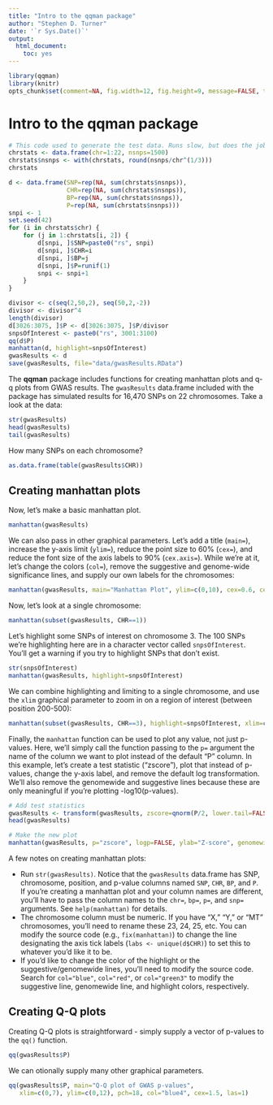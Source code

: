 ```yaml
---
title: "Intro to the qqman package"
author: "Stephen D. Turner"
date: '`r Sys.Date()`'
output:
  html_document:
    toc: yes
---
```


<!--
%\VignetteEngine{knitr::knitr}
%\VignetteIndexEntry{Intro to the qqman package}
-->

```r
library(qqman)
library(knitr)
opts_chunk$set(comment=NA, fig.width=12, fig.height=9, message=FALSE, tidy=TRUE, dpi=75)
```

# Intro to the **qqman** package

```r
# This code used to generate the test data. Runs slow, but does the job.
chrstats <- data.frame(chr=1:22, nsnps=1500)
chrstats$nsnps <- with(chrstats, round(nsnps/chr^(1/3)))
chrstats

d <- data.frame(SNP=rep(NA, sum(chrstats$nsnps)), 
                CHR=rep(NA, sum(chrstats$nsnps)), 
                BP=rep(NA, sum(chrstats$nsnps)), 
                P=rep(NA, sum(chrstats$nsnps)))
snpi <- 1
set.seed(42)
for (i in chrstats$chr) {
    for (j in 1:chrstats[i, 2]) {
        d[snpi, ]$SNP=paste0("rs", snpi)
        d[snpi, ]$CHR=i
        d[snpi, ]$BP=j
        d[snpi, ]$P=runif(1)
        snpi <- snpi+1
    }
}

divisor <- c(seq(2,50,2), seq(50,2,-2))
divisor <- divisor^4
length(divisor)
d[3026:3075, ]$P <- d[3026:3075, ]$P/divisor
snpsOfInterest <- paste0("rs", 3001:3100)
qq(d$P)
manhattan(d, highlight=snpsOfInterest)
gwasResults <- d
save(gwasResults, file="data/gwasResults.RData")
```

The **qqman** package includes functions for creating manhattan plots and q-q plots from GWAS results. The `gwasResults` data.frame included with the package has simulated results for 16,470 SNPs on 22 chromosomes. Take a look at the data:

```r
str(gwasResults)
head(gwasResults)
tail(gwasResults)
```

How many SNPs on each chromosome?

```r
as.data.frame(table(gwasResults$CHR))
```

## Creating manhattan plots

Now, let's make a basic manhattan plot. 

```r
manhattan(gwasResults)
```

We can also pass in other graphical parameters. Let's add a title (`main=`), increase the y-axis limit (`ylim=`), reduce the point size to 60% (`cex=`), and reduce the font size of the axis labels to 90% (`cex.axis=`). While we're at it, let's change the colors (`col=`), remove the suggestive and genome-wide significance lines, and supply our own labels for the chromosomes:

```r
manhattan(gwasResults, main="Manhattan Plot", ylim=c(0,10), cex=0.6, cex.axis=0.9, col=c("blue4", "orange3"), suggestiveline=F, genomewideline=F, chrlabs=c(1:20, "P", "Q"))
```

Now, let's look at a single chromosome:

```r
manhattan(subset(gwasResults, CHR==1))
```

Let's highlight some SNPs of interest on chromosome 3. The 100 SNPs we're highlighting here are in a character vector called `snpsOfInterest`. You'll get a warning if you try to highlight SNPs that don't exist.

```r
str(snpsOfInterest)
manhattan(gwasResults, highlight=snpsOfInterest)
```

We can combine highlighting and limiting to a single chromosome, and use the `xlim` graphical parameter to zoom in on a region of interest (between position 200-500):

```r
manhattan(subset(gwasResults, CHR==3), highlight=snpsOfInterest, xlim=c(200, 500), main="Chr 3")
```

Finally, the `manhattan` function can be used to plot any value, not just p-values. Here, we'll simply call the function passing to the `p=` argument the name of the column we want to plot instead of the default "P" column. In this example, let's create a test statistic ("zscore"), plot that instead of p-values, change the y-axis label, and remove the default log transformation. We'll also remove the genomewide and suggestive lines because these are only meaningful if you're plotting -log10(p-values).

```r
# Add test statistics
gwasResults <- transform(gwasResults, zscore=qnorm(P/2, lower.tail=FALSE))
head(gwasResults)

# Make the new plot
manhattan(gwasResults, p="zscore", logp=FALSE, ylab="Z-score", genomewideline=FALSE, suggestiveline=FALSE, main="Manhattan plot of Z-scores")
```

A few notes on creating manhattan plots:

* Run `str(gwasResults)`. Notice that the `gwasResults` data.frame has SNP, chromosome, position, and p-value columns named `SNP`, `CHR`, `BP`, and `P`. If you're creating a manhattan plot and your column names are different, you'll have to pass the column names to the `chr=`, `bp=`, `p=`, and `snp=` arguments. See `help(manhattan)` for details.
* The chromosome column must be numeric. If you have "X," "Y," or "MT" chromosomes, you'll need to rename these 23, 24, 25, etc. You can modify the source code (e.g., `fix(manhattan)`) to change the line designating the axis tick labels (`labs <- unique(d$CHR)`) to set this to whatever you'd like it to be.
* If you'd like to change the color of the highlight or the suggestive/genomewide lines, you'll need to modify the source code. Search for `col="blue"`, `col="red"`, or `col="green3"` to modify the suggestive line, genomewide line, and highlight colors, respectively.

## Creating Q-Q plots

Creating Q-Q plots is straightforward - simply supply a vector of p-values to the `qq()` function. 

```r
qq(gwasResults$P)
```

We can otionally supply many other graphical parameters.

```r
qq(gwasResults$P, main="Q-Q plot of GWAS p-values",
   xlim=c(0,7), ylim=c(0,12), pch=18, col="blue4", cex=1.5, las=1)
```